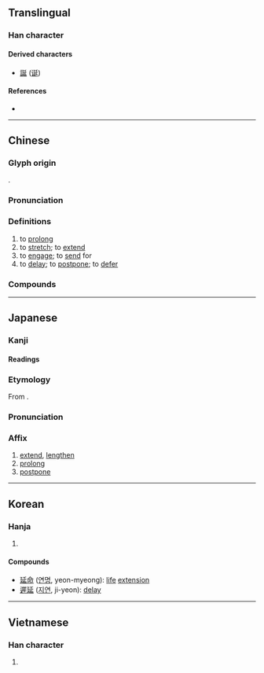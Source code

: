{{character info/new}}
==Translingual==

===Han character===
{{Han char|rn=54|rad=廴|as=04|sn=6|snj=8|four=12401|canj=NKHYM,NKHYV|ids=⿺廴⿳丿⺊𠃊(GK),⿺廴⿱丿止(HTJ),⿺廴⿳一⺊𠃊(V),⿺廴⿱⿰丅一𠃊(V)}}

====Derived characters====
* [[誕]] ([[诞]])

====References====
* {{Han ref|kx=0352.300|dkj=09569|dj=0666.180|hdz=10404.010|uh=5EF6|ud=24310|bh=A9B5|bd=43445}}

----

==Chinese==
{{zh-forms}}

===Glyph origin===
{{Han etym}}
{{Han compound|丿|㢟|c1=p|c2=s|ls=psc}}.

===Pronunciation===
{{zh-pron
|m=yán
|c=jin4
|h=pfs=yèn
|md=iòng
|mn=qz,tw,xm,zz:chhiân/qz,tw,xm,zz:iân
|mn_note=chhiân - vernacular; iân - literary
|mn-t=iang6/iêng6
|mn-t_tone=iang6 - Shantou; iêng6 - Chaozhou
|w=3hhi
|mc=y
|oc=y
|cat=v
}}

===Definitions===
{{zh-hanzi}}

# to [[prolong]]
# to [[stretch]]; to [[extend]]
# to [[engage]]; to [[send]] for
# to [[delay]]; to [[postpone]]; to [[defer]]

===Compounds===
{{zh-der|延平郡王|俄延|延展性|延首|延釐|延敵|延陵|延款|居延海|延頸待刃|延擱|延袤|延聘|展延|延接|慢俄延|延壽|延請|延蔓|延齡客|延髓|延頸舉踵|延頸企踵|延頸|延陵掛劍|延閣|延長記號|延長線|延遲|延退|延賓|延譽|延誤|延腦|延續|延緩|延線|延納|延眺|延滯|延期|延挨|延性|延後|延年益壽|延年|延師|延屬|延宕|延壽添嗣|延地裡|延命菊|延佇|延伸|延企|半霎俄延|周延|延醫|宛延|延邊|太延|延長賽|不周延|延攬|外延|卻病延年|延燒|延會|夷延|延長|松鶴延年|曼延|祝壽延年|益壽延年|挨延|推延|稽延|拖延|薛延陀|結交延譽|耽延|綿延不絕|苟延殘喘|遲延|罵毛延壽|連延|美意延年|蔓延|順延|綿延|遷延|綿延起伏|苟延殘息|延字心}}

----

==Japanese==

===Kanji===
{{ja-kanji|grade=6|rs=廴04}}

====Readings====
{{ja-readings
|goon=えん
|kanon=えん
|kun=の-びる, の-ばす, の-べる
|nanori=のぶ
}}

===Etymology===
{{ja-kanjitab|えん|yomi=on}}
From {{der|ja|ltc|sort=えん|-}} {{ltc-l|延|id=1+3}}.

===Pronunciation===
{{ja-pron|えん|y=on}}

===Affix===
{{ja-pos|affix|えん}}

# [[extend]], [[lengthen]]
# [[prolong]]
# [[postpone]]

----

==Korean==

===Hanja===
{{ko-hanja/new|늘이다|늘일|연}}

# {{defn|lang=ko|sort=廴04}}

====Compounds====
* [[延命]] ([[연명]], yeon-myeong): [[life]] [[extension]]
* [[遲延]] ([[지연]], ji-yeon): [[delay]]

----

==Vietnamese==

===Han character===
{{vi-hantu|[[dang]], [[dan]], [[diên]]|rs=廴04}}

# {{defn|lang=vi|sort=廴04}}